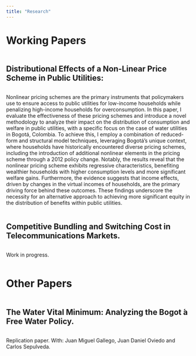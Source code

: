 ```yaml
---
title: "Research"
---
```


# Working Papers

```         
```

## Distributional Effects of a Non-Linear Price Scheme in Public Utilities:

```         
```

Nonlinear pricing schemes are the primary instruments that policymakers use to ensure access to public utilities for low-income households while penalizing high-income households for overconsumption. In this paper, I evaluate the effectiveness of these pricing schemes and introduce a novel methodology to analyze their impact on the distribution of consumption and welfare in public utilities, with a specific focus on the case of water utilities in Bogotá, Colombia. To achieve this, I employ a combination of reduced-form and structural model techniques, leveraging Bogotá's unique context, where households have historically encountered diverse pricing schemes, including the introduction of additional nonlinear elements in the pricing scheme through a 2012 policy change. Notably, the results reveal that the nonlinear pricing scheme exhibits regressive characteristics, benefiting wealthier households with higher consumption levels and more significant welfare gains. Furthermore, the evidence suggests that income effects, driven by changes in the virtual incomes of households, are the primary driving force behind these outcomes. These findings underscore the necessity for an alternative approach to achieving more significant equity in the distribution of benefits within public utilities.

```         
```

## Competitive Bundling and Switching Cost in Telecommunications Markets.
```         
```

Work in progress.
```         
```

# Other Papers
```         
```

## The Water Vital Minimum: Analyzing the Bogot ́a Free Water Policy.
```         
```

Replication paper. With: Juan Miguel Gallego, Juan Daniel Oviedo and Carlos Sepulveda.
```         
```
